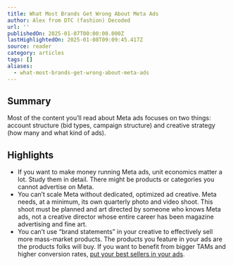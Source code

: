 ```yaml
---
title: What Most Brands Get Wrong About Meta Ads
author: Alex from DTC (fashion) Decoded
url: ''
publishedOn: 2025-01-07T00:00:00.000Z
lastHighlightedOn: 2025-01-08T09:09:45.417Z
source: reader
category: articles
tags: []
aliases:
  - what-most-brands-get-wrong-about-meta-ads
---
```

## Summary

Most of the content you’ll read about Meta ads focuses on two things: account structure (bid types, campaign structure) and creative strategy (how many and what kind of ads).

## Highlights
- If you want to make money running Meta ads, unit economics matter a lot. Study them in detail. There might be products or categories you cannot advertise on Meta.
- You can’t scale Meta without dedicated, optimized ad creative. Meta needs, at a minimum, its own quarterly photo and video shoot. This shoot must be planned and art directed by someone who knows Meta ads, not a creative director whose entire career has been magazine advertising and fine art.
- You can’t use “brand statements” in your creative to effectively sell more mass-market products. The products you feature in your ads are the products folks will buy. If you want to benefit from bigger TAMs and higher conversion rates, [put your best sellers in your ads](https://click.convertkit-mail2.com/xmugzw6gz4b6hp85d3pf5h29ozdlltn/kkhmh6hlpd7xm6tl/aHR0cHM6Ly9kdGNmYXNoaW9uZGVjb2RlZC5jb20vcG9zdHMvNS1waWxsYXJzLW9mLWEtbWV0YS1hZHMtcHJvZHVjdC1hc3NvcnRtZW50).
